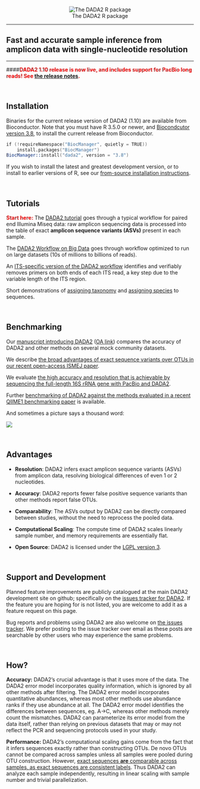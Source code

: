 &nbsp;
<center>
![The DADA2 R package](images/DADA2_Logo_Text_1_10_640px.png)
</center>

--------------------------

## Fast and accurate sample inference from amplicon data with single-nucleotide resolution

--------------------------

####**<span style="color:red">DADA2 1.10 release is now live, and includes support for PacBio long reads! See [the release notes](ReleaseNotes_1_10.html).</span>**

&nbsp;

## Installation

Binaries for the current release version of DADA2 (1.10) are available from Bioconductor. Note that you must have R 3.5.0 or newer, and [Biocondcutor version 3.8](https://www.bioconductor.org/install/), to install the current release from Bioconductor.

```S
if (!requireNamespace("BiocManager", quietly = TRUE))
    install.packages("BiocManager")
BiocManager::install("dada2", version = "3.8")
```

If you wish to install the latest and greatest development version, or to install to earlier versions of R, see our [from-source installation instructions](dada-installation.html).

&nbsp;

## Tutorials

**<span style="color:red">Start here:</span>** The [DADA2 tutorial](tutorial.html) goes through a typical workflow for paired end Illumina Miseq data: raw amplicon sequencing data is processed into the table of exact **amplicon sequence variants (ASVs)** present in each sample.

The [DADA2 Workflow on Big Data](bigdata.html) goes through workflow optimized to run on large datasets (10s of millions to billions of reads).

An [ITS-specific version of the DADA2 workflow](ITS_workflow.html) identifies and verifiably removes primers on both ends of each ITS read, a key step due to the variable length of the ITS region.

Short demonstrations of [assigning taxonomy](assign.html) and [assigning species](assign.html) to sequences.

&nbsp;

## Benchmarking

Our [manuscript introducing DADA2](http://dx.doi.org/10.1038/nmeth.3869) ([OA link](https://www.ncbi.nlm.nih.gov/pmc/articles/PMC4927377/)) compares the accuracy of DADA2 and other methods on several mock community datasets. 

We describe [the broad advantages of exact sequence variants over OTUs in our recent open-access ISMEJ paper](http://dx.doi.org/10.1038/ismej.2017.119).

We evaluate [the high accuracy and resolution that is achievable by sequencing the full-length 16S rRNA gene with PacBio and DADA2](https://www.biorxiv.org/content/early/2018/08/15/392332).

Further [benchmarking of DADA2 against the methods evaluated in a recent QIIME1 benchmarking paper](SotA.html) is available.

And sometimes a picture says a thousand word:

![](dada2_accuracy.jpg)

&nbsp;

## Advantages

* **Resolution**: DADA2 infers exact amplicon sequence variants (ASVs) from amplicon data, resolving biological differences of even 1 or 2 nucleotides.
  
* **Accuracy**: DADA2 reports fewer false positive sequence variants than other methods report false OTUs.

* **Comparability**: The ASVs output by DADA2 can be directly compared between studies, without the need to reprocess the pooled data.
  
* **Computational Scaling**: The compute time of DADA2 scales linearly sample number, and memory requirements are essentially flat.

* **Open Source**: DADA2 is licensed under the [LGPL version 3](http://www.gnu.org/licenses/lgpl-3.0.en.html).

&nbsp;

## Support and Development

Planned feature improvements are publicly catalogued at the main DADA2 development site on github; specifically on the [issues tracker for DADA2](https://github.com/benjjneb/dada2/issues). If the feature you are hoping for is not listed, you are welcome to add it as a feature request on this page.

Bug reports and problems using DADA2 are also welcome on [the issues tracker](https://github.com/benjjneb/dada2/issues). We prefer posting to the issue tracker over email as these posts are searchable by other users who may experience the same problems.

&nbsp;

## How?

**Accuracy:** DADA2's crucial advantage is that it uses more of the data. The DADA2 error model incorporates quality information, which is ignored by all other methods after filtering. The DADA2 error model incorporates quantitative abundances, whereas most other methods use abundance ranks if they use abundance at all. The DADA2 error model identifies the differences between sequences, eg. A->C, whereas other methods merely count the mismatches. DADA2 can parameterize its error model from the data itself, rather than relying on previous datasets that may or may not reflect the PCR and sequencing protocols used in your study.

**Performance:** DADA2's computational scaling gains come from the fact that it infers sequences exactly rather than constructing OTUs. De novo OTUs cannot be compared across samples unless all samples were pooled during OTU construction. However, [exact sequences **are** comparable across samples, as exact sequences are consistent labels](http://dx.doi.org/10.1038/ismej.2017.119). Thus DADA2 can analyze each sample independently, resulting in linear scaling with sample number and trivial parallelization.
